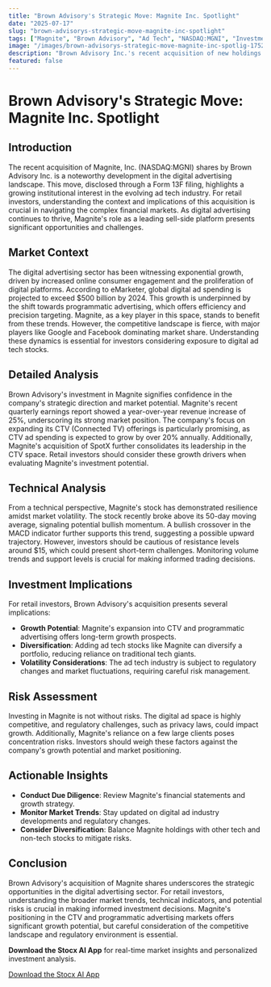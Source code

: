 ```yaml
---
title: "Brown Advisory's Strategic Move: Magnite Inc. Spotlight"
date: "2025-07-17"
slug: "brown-advisorys-strategic-move-magnite-inc-spotlight"
tags: ["Magnite", "Brown Advisory", "Ad Tech", "NASDAQ:MGNI", "Investment Strategy", "Digital Advertising", "Retail Investors"]
image: "/images/brown-advisorys-strategic-move-magnite-inc-spotlig-1752739245952.png"
description: "Brown Advisory Inc.'s recent acquisition of new holdings in Magnite, Inc. (NASDAQ:MGNI) signifies a strategic investment move that could influence retail investors' decisions. This acquisition, reported in the first quarter via a Form 13F filing, highlights a growing interest in the digital advertising technology sector. Magnite, a leading sell-side advertising platform, is positioned for growth amidst the digital advertising boom. This blog post delves into the broader market trends, technical indicators, and potential investment implications for retail investors. With the digital ad space rapidly evolving, understanding the strategic significance of such investments can offer lucrative opportunities. Investors should consider technical analysis, potential risks, and actionable insights outlined to make informed trading decisions. This acquisition provides a case study on the dynamics of investment strategy in volatile markets, offering educational content on trading concepts and risk assessment. Download the Stocx AI App for real-time insights."
featured: false
---
```


# Brown Advisory's Strategic Move: Magnite Inc. Spotlight

## Introduction
The recent acquisition of Magnite, Inc. (NASDAQ:MGNI) shares by Brown Advisory Inc. is a noteworthy development in the digital advertising landscape. This move, disclosed through a Form 13F filing, highlights a growing institutional interest in the evolving ad tech industry. For retail investors, understanding the context and implications of this acquisition is crucial in navigating the complex financial markets. As digital advertising continues to thrive, Magnite's role as a leading sell-side platform presents significant opportunities and challenges.

## Market Context
The digital advertising sector has been witnessing exponential growth, driven by increased online consumer engagement and the proliferation of digital platforms. According to eMarketer, global digital ad spending is projected to exceed $500 billion by 2024. This growth is underpinned by the shift towards programmatic advertising, which offers efficiency and precision targeting. Magnite, as a key player in this space, stands to benefit from these trends. However, the competitive landscape is fierce, with major players like Google and Facebook dominating market share. Understanding these dynamics is essential for investors considering exposure to digital ad tech stocks.

## Detailed Analysis
Brown Advisory's investment in Magnite signifies confidence in the company's strategic direction and market potential. Magnite's recent quarterly earnings report showed a year-over-year revenue increase of 25%, underscoring its strong market position. The company's focus on expanding its CTV (Connected TV) offerings is particularly promising, as CTV ad spending is expected to grow by over 20% annually. Additionally, Magnite's acquisition of SpotX further consolidates its leadership in the CTV space. Retail investors should consider these growth drivers when evaluating Magnite's investment potential.

## Technical Analysis
From a technical perspective, Magnite's stock has demonstrated resilience amidst market volatility. The stock recently broke above its 50-day moving average, signaling potential bullish momentum. A bullish crossover in the MACD indicator further supports this trend, suggesting a possible upward trajectory. However, investors should be cautious of resistance levels around $15, which could present short-term challenges. Monitoring volume trends and support levels is crucial for making informed trading decisions.

## Investment Implications
For retail investors, Brown Advisory's acquisition presents several implications:
- **Growth Potential**: Magnite's expansion into CTV and programmatic advertising offers long-term growth prospects.
- **Diversification**: Adding ad tech stocks like Magnite can diversify a portfolio, reducing reliance on traditional tech giants.
- **Volatility Considerations**: The ad tech industry is subject to regulatory changes and market fluctuations, requiring careful risk management.

## Risk Assessment
Investing in Magnite is not without risks. The digital ad space is highly competitive, and regulatory challenges, such as privacy laws, could impact growth. Additionally, Magnite's reliance on a few large clients poses concentration risks. Investors should weigh these factors against the company's growth potential and market positioning.

## Actionable Insights
- **Conduct Due Diligence**: Review Magnite's financial statements and growth strategy.
- **Monitor Market Trends**: Stay updated on digital ad industry developments and regulatory changes.
- **Consider Diversification**: Balance Magnite holdings with other tech and non-tech stocks to mitigate risks.

## Conclusion
Brown Advisory's acquisition of Magnite shares underscores the strategic opportunities in the digital advertising sector. For retail investors, understanding the broader market trends, technical indicators, and potential risks is crucial in making informed investment decisions. Magnite's positioning in the CTV and programmatic advertising markets offers significant growth potential, but careful consideration of the competitive landscape and regulatory environment is essential.

**Download the Stocx AI App** for real-time market insights and personalized investment analysis.

[Download the Stocx AI App](https://stocx.co)
